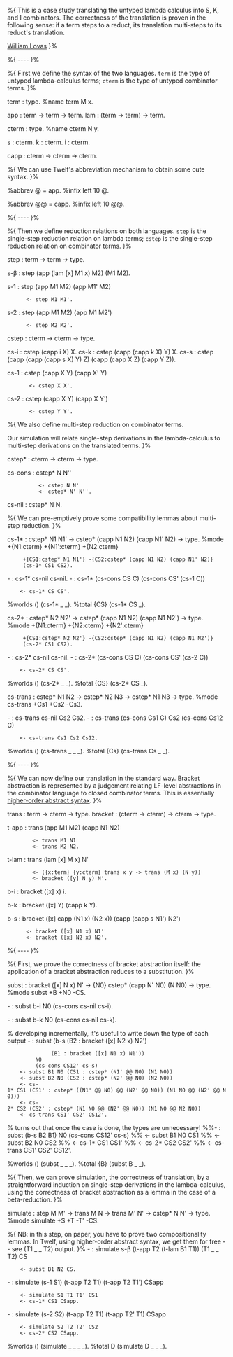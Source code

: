 %{
This is a case study translating the untyped lambda calculus into S, K, and I
combinators.  The correctness of the translation is proven in the following
sense: if a term steps to a reduct, its translation multi-steps to its
reduct's translation.

[[User:William Lovas|William Lovas]]
}%


%{ ---- }%

%{
First we define the syntax of the two languages.  <tt>term</tt> is the
type of untyped lambda-calculus terms; <tt>cterm</tt> is the type of
untyped combinator terms.
}%

term : type.    %name term M x.

app : term -> term -> term.
lam : (term -> term) -> term.

cterm : type.   %name cterm N y.

s : cterm.
k : cterm.
i : cterm.

capp : cterm -> cterm -> cterm.

%{ We can use Twelf's abbreviation mechanism to obtain some cute syntax. }%

%abbrev @ = app.
%infix left 10 @.

%abbrev @@ = capp.
%infix left 10 @@.

%{ ---- }%

%{
Then we define reduction relations on both languages.  <tt>step</tt> is the
single-step reduction relation on lambda terms; <tt>cstep</tt> is the
single-step reduction relation on combinator terms.
}%
 
step : term -> term -> type.

s-β : step (app (lam [x] M1 x) M2) (M1 M2).

s-1 : step (app M1 M2) (app M1' M2)
       <- step M1 M1'.

s-2 : step (app M1 M2) (app M1 M2')
       <- step M2 M2'.


cstep : cterm -> cterm -> type.

cs-i : cstep (capp i X) X.
cs-k : cstep (capp (capp k X) Y) X.
cs-s : cstep (capp (capp (capp s X) Y) Z) (capp (capp X Z) (capp Y Z)).

cs-1 : cstep (capp X Y) (capp X' Y)
        <- cstep X X'.

cs-2 : cstep (capp X Y) (capp X Y')
        <- cstep Y Y'.

%{
We also define multi-step reduction on combinator terms.

Our simulation will relate single-step derivations in the lambda-calculus
to multi-step derivations on the translated terms.
}%

cstep* : cterm -> cterm -> type.

cs-cons : cstep* N N''
           <- cstep N N'
           <- cstep* N' N''.

cs-nil  : cstep* N N.


%{
We can pre-emptively prove some compatibility lemmas about multi-step
reduction.
}%

cs-1* : cstep* N1 N1' -> cstep* (capp N1 N2) (capp N1' N2) -> type.
%mode +{N1:cterm} +{N1':cterm} +{N2:cterm}
      +{CS1:cstep* N1 N1'} -{CS2:cstep* (capp N1 N2) (capp N1' N2)}
      (cs-1* CS1 CS2).

- : cs-1* cs-nil cs-nil.
- : cs-1* (cs-cons CS C) (cs-cons CS' (cs-1 C))
     <- cs-1* CS CS'.

%worlds () (cs-1* _ _).
%total {CS} (cs-1* CS _).

cs-2* : cstep* N2 N2' -> cstep* (capp N1 N2) (capp N1 N2') -> type.
%mode +{N1:cterm} +{N2:cterm} +{N2':cterm}
      +{CS1:cstep* N2 N2'} -{CS2:cstep* (capp N1 N2) (capp N1 N2')}
      (cs-2* CS1 CS2).

- : cs-2* cs-nil cs-nil.
- : cs-2* (cs-cons CS C) (cs-cons CS' (cs-2 C))
     <- cs-2* CS CS'.

%worlds () (cs-2* _ _).
%total {CS} (cs-2* CS _).

cs-trans : cstep* N1 N2 -> cstep* N2 N3 -> cstep* N1 N3 -> type.
%mode cs-trans +Cs1 +Cs2 -Cs3.

- : cs-trans cs-nil Cs2 Cs2.
- : cs-trans (cs-cons Cs1 C) Cs2 (cs-cons Cs12 C)
     <- cs-trans Cs1 Cs2 Cs12.

%worlds () (cs-trans _ _ _).
%total {Cs} (cs-trans Cs _ _).

%{ ---- }%

%{
We can now define our translation in the standard way.  Bracket abstraction
is represented by a judgement relating LF-level abstractions in the combinator
language to closed combinator terms.  This is essentially 
[[higher-order abstract syntax]].
}%

trans : term -> cterm -> type.
bracket : (cterm -> cterm) -> cterm -> type.


t-app : trans (app M1 M2) (capp N1 N2)
         <- trans M1 N1
         <- trans M2 N2.

t-lam : trans (lam [x] M x) N'
         <- ({x:term} {y:cterm} trans x y -> trans (M x) (N y))
         <- bracket ([y] N y) N'.


b-i : bracket ([x] x) i.

b-k : bracket ([x] Y) (capp k Y).

b-s : bracket ([x] capp (N1 x) (N2 x)) (capp (capp s N1') N2')
       <- bracket ([x] N1 x) N1'
       <- bracket ([x] N2 x) N2'.

%{ ---- }%

%{
First, we prove the correctness of bracket abstraction itself:
the application of a bracket abstraction reduces to a substitution.
}%

subst : bracket ([x] N x) N' -> {N0} cstep* (capp N' N0) (N N0) -> type.
%mode subst +B +N0 -CS.

- : subst b-i N0 (cs-cons cs-nil cs-i).

- : subst b-k N0 (cs-cons cs-nil cs-k).

% developing incrementally, it's useful to write down the type of each output
- : subst (b-s (B2 : bracket ([x] N2 x) N2')
               (B1 : bracket ([x] N1 x) N1'))
          N0
          (cs-cons CS12' cs-s)
     <- subst B1 N0 (CS1 : cstep* (N1' @@ N0) (N1 N0))
     <- subst B2 N0 (CS2 : cstep* (N2' @@ N0) (N2 N0))
     <- cs-1* CS1 (CS1' : cstep* ((N1' @@ N0) @@ (N2' @@ N0)) (N1 N0 @@ (N2' @@ N0)))
     <- cs-2* CS2 (CS2' : cstep* (N1 N0 @@ (N2' @@ N0)) (N1 N0 @@ N2 N0))
     <- cs-trans CS1' CS2' CS12'.

% turns out that once the case is done, the types are unnecessary!
%%- : subst (b-s B2 B1) N0 (cs-cons CS12' cs-s)
%%     <- subst B1 N0 CS1
%%     <- subst B2 N0 CS2
%%     <- cs-1* CS1 CS1'
%%     <- cs-2* CS2 CS2'
%%     <- cs-trans CS1' CS2' CS12'.

%worlds () (subst _ _ _).
%total {B} (subst B _ _).

%{
Then, we can prove simulation, the correctness of translation, by a
straightforward induction on single-step derivations in the lambda-calculus,
using the correctness of bracket abstraction as a lemma in the case of a
beta-reduction.
}%

simulate : step M M' -> trans M N -> trans M' N' -> cstep* N N' -> type.
%mode simulate +S +T -T' -CS.

%{
NB: in this step, on paper, you have to prove two compositionality lemmas.
In Twelf, using higher-order abstract syntax, we get them for free -- see
(T1 _ _ T2) output.
}%
- : simulate s-β (t-app T2 (t-lam B1 T1)) (T1 _ _ T2) CS
     <- subst B1 N2 CS.

- : simulate (s-1 S1) (t-app T2 T1) (t-app T2 T1') CSapp
     <- simulate S1 T1 T1' CS1
     <- cs-1* CS1 CSapp.

- : simulate (s-2 S2) (t-app T2 T1) (t-app T2' T1) CSapp
     <- simulate S2 T2 T2' CS2
     <- cs-2* CS2 CSapp.

%worlds () (simulate _ _ _ _).
%total D (simulate D _ _ _).